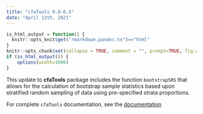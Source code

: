 ```yaml
---
title: "cfaTools 0.0-0.5"
date: "April 13th, 2021"
---
```


```r
is_html_output = function() {
  knitr::opts_knit$get("rmarkdown.pandoc.to")=="html"
}
knitr::opts_chunk$set(collapse = TRUE, comment = "", prompt=TRUE, fig.dpi = 96)
if (is_html_output()) {
    options(width=1000)
}
```

This update to **cfaTools** package includes the function `bootstrapSRS` that allows for the calculation of bootstrap sample statistics based upon stratified random sampling of data using 
pre-specified strata proportions.  

For complete `cfaTools` documentation, see the [documentation](https://CenterForAssessment.github.io/cfaTools/reference/cfaTools.html)
